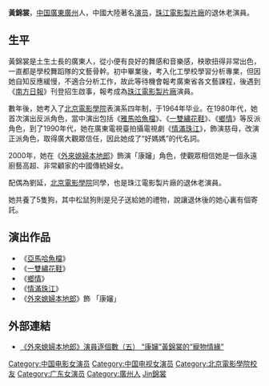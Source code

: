 {{藝人
| 姓名     = 黃錦裳
| 類型     = 女演员
| 圖片     = 
| 圖片尺寸 = 
| 圖片簡介 = 
| 羅馬拼音 = Huang Jinshang
| 英文名 = 
| 綽號     = 康婶、王玉莲
| 國籍     = {{PRC}}
| 民族     = [[汉族|汉族]]
| 出生日期 = 1939年7月26日
| 出生地點 = {{ROC}}[[廣東省|廣東省]][[廣州市|廣州市]]
| 职业     =
| 語言     = 广东话
| 教育程度 = 
| 配偶     = 
| 活躍年代 = 1980年代至今
}}
'''黃錦裳'''，[[中国|中国]][[廣東|廣東]][[廣州|廣州]]人，中國大陸著名[[演员|演员]]，[[珠江電影製片廠|珠江電影製片廠]]的退休老演員。

==生平==
黃錦裳是土生土長的廣東人，從小便有良好的舞感和音樂感，秧歌扭得非常出色，一直都是學校舞蹈隊的文藝骨幹。初中畢業後，考入化工學校學習分析專業，但因她自知反應緩慢，不適合分析工作，故此等待機會報考廣東省各文藝課程，後遇到《[[南方日報|南方日報]]》刊登招生啟事，報考成為[[珠江電影製片廠|珠江電影製片廠]]演員。

數年後，她考入了[[北京電影學院|北京電影學院]]表演系四年制，于1964年毕业。在1980年代，她首次演出反派角色，當中演出包括《[[雅馬哈魚檔|雅馬哈魚檔]]》、《[[一雙繡花鞋|一雙繡花鞋]]》、《[[鄉情|鄉情]]》等反派角色，到了1990年代，她在廣東電視臺拍攝電視劇《[[情滿珠江|情滿珠江]]》，飾演慈母，改演正派角色，取得廣大觀眾信任，因此她成了“好媽媽”的代名詞。

2000年，她在《[[外來媳婦本地郎|外來媳婦本地郎]]》飾演「康嬸」角色，使觀眾相信她是一個永遠廚藝高超、非常顧家的中國傳統婦女。

配偶為劉延，[[北京電影學院|北京電影學院]]同學，也是珠江電影製片廠的退休老演員。

她共養了5隻狗，其中松鼠狗則是兒子送給她的禮物，說讓退休後的她心裏有個寄託。

==演出作品==
*《[[亞馬哈魚檔|亞馬哈魚檔]]》
*《[[一雙繡花鞋|一雙繡花鞋]]》
*《[[鄉情|鄉情]]》
*《[[情滿珠江|情滿珠江]]》
*《[[外來媳婦本地郎|外來媳婦本地郎]]》飾 「康嬸」

==外部連結==
*[https://web.archive.org/web/20080221135545/http://211.96.9.5:8080/b5/www.gdtv.com.cn/column/wlxfbdl/news.asp?NewsID=39484 《外來媳婦本地郎》演員逐個數（五） “康嬸”黃錦裳的“寵物情緣”]

{{China-enter-bio-stub}}

{{DEFAULTSORT:Huang黃錦裳}}
[[Category:中国电影女演员|Category:中国电影女演员]]
[[Category:中国电视女演员|Category:中国电视女演员]]
[[Category:北京電影學院校友|Category:北京電影學院校友]]
[[Category:广东女演员|Category:广东女演员]]
[[Category:廣州人|Category:廣州人]]
[[Category:黃姓|Jin錦裳]]
